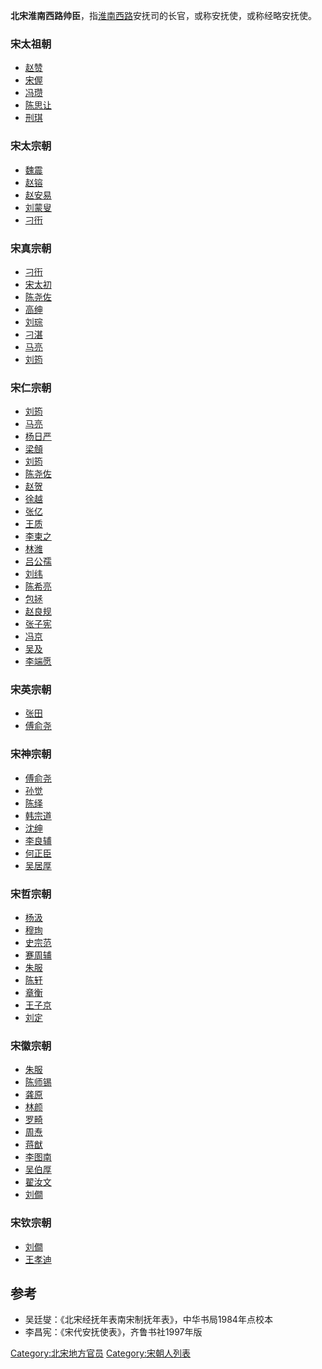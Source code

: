 '''北宋淮南西路帅臣'''，指[[淮南西路|淮南西路]]安抚司的长官，或称安抚使，或称经略安抚使。

===宋太祖朝===
*[[赵赞|赵赞]]
*[[宋偓|宋偓]]
*[[冯瓒|冯瓒]]
*[[陈思让|陈思让]]
*[[刑琪|刑琪]]
===宋太宗朝===
*[[魏震|魏震]]
*[[赵镕|赵镕]]
*[[赵安易|赵安易]]
*[[刘蒙叟|刘蒙叟]]
*[[刁衎|刁衎]]
===宋真宗朝===
*[[刁衎|刁衎]]
*[[宋太初|宋太初]]
*[[陈尧佐|陈尧佐]]
*[[高绅|高绅]]
*[[刘琮|刘琮]]
*[[刁湛|刁湛]]
*[[马亮|马亮]]
*[[刘筠|刘筠]]
===宋仁宗朝===
*[[刘筠|刘筠]]
*[[马亮|马亮]]
*[[杨日严|杨日严]]
*[[梁頠|梁頠]]
*[[刘筠|刘筠]]
*[[陈尧佐|陈尧佐]]
*[[赵贺|赵贺]]
*[[徐越|徐越]]
*[[张亿|张亿]]
*[[王质|王质]]
*[[李柬之|李柬之]]
*[[林潍|林潍]]
*[[吕公孺|吕公孺]]
*[[刘纬|刘纬]]
*[[陈希亮|陈希亮]]
*[[包拯|包拯]]
*[[赵良规|赵良规]]
*[[张子宪|张子宪]]
*[[冯京|冯京]]
*[[吴及|吴及]]
*[[李端愿|李端愿]]
===宋英宗朝===
*[[张田|张田]]
*[[傅俞尧|傅俞尧]]
===宋神宗朝===
*[[傅俞尧|傅俞尧]]
*[[孙觉|孙觉]]
*[[陈绎|陈绎]]
*[[韩宗道|韩宗道]]
*[[沈绅|沈绅]]
*[[李良辅|李良辅]]
*[[何正臣|何正臣]]
*[[吴居厚|吴居厚]]
===宋哲宗朝===
*[[杨汲|杨汲]]
*[[穆珣|穆珣]]
*[[史宗范|史宗范]]
*[[蹇周辅|蹇周辅]]
*[[朱服|朱服]]
*[[陈轩|陈轩]]
*[[章衡|章衡]]
*[[王子京|王子京]]
*[[刘定|刘定]]
===宋徽宗朝===
*[[朱服|朱服]]
*[[陈师锡|陈师锡]]
*[[龚原|龚原]]
*[[林颜|林颜]]
*[[罗畸|罗畸]]
*[[周焘|周焘]]
*[[蒋猷|蒋猷]]
*[[李图南|李图南]]
*[[吴伯厚|吴伯厚]]
*[[翟汝文|翟汝文]]
*[[刘僴|刘僴]]
===宋钦宗朝===
*[[刘僴|刘僴]]
*[[王孝迪|王孝迪]]


==参考==
*吴廷燮：《北宋经抚年表南宋制抚年表》，中华书局1984年点校本
*李昌宪：《宋代安抚使表》，齐鲁书社1997年版

[[Category:北宋地方官员|Category:北宋地方官员]]
[[Category:宋朝人列表|Category:宋朝人列表]]